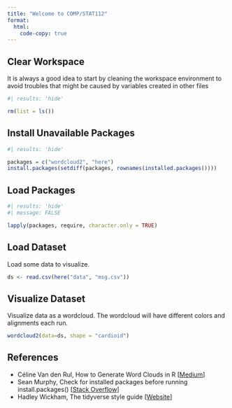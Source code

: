 ```yaml
---
title: "Welcome to COMP/STAT112"
format: 
  html:
    code-copy: true
---
```


## Clear Workspace

It is always a good idea to start by cleaning the workspace environment to avoid troubles that might be caused by variables created in other files

```r
#| results: 'hide'

rm(list = ls())
```

## Install Unavailable Packages

```r
#| results: 'hide'

packages = c("wordcloud2", "here")
install.packages(setdiff(packages, rownames(installed.packages())))
```

## Load Packages

```r
#| results: 'hide'
#| message: FALSE

lapply(packages, require, character.only = TRUE)
```

## Load Dataset

Load some data to visualize.

```r
ds <- read.csv(here("data", "msg.csv"))
```

## Visualize Dataset

Visualize data as a wordcloud. The wordcloud will have different colors and alignments each run.

```r
wordcloud2(data=ds, shape = "cardioid")
```

## References

-   Céline Van den Rul, How to Generate Word Clouds in R \[[Medium](https://towardsdatascience.com/create-a-word-cloud-with-r-bde3e7422e8a)\]
-   Sean Murphy, Check for installed packages before running install.packages() \[[Stack Overflow](https://stackoverflow.com/questions/9341635/check-for-installed-packages-before-running-install-packages)\]
-   Hadley Wickham, The tidyverse style guide \[[Website](https://style.tidyverse.org/index.html)\]
